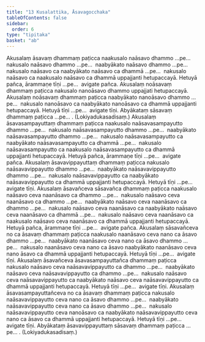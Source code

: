 ```yaml
---
title: "13 Kusalattika, Āsavagocchaka"
tableOfContents: false
sidebar:
  order: 6
type: "tipitaka"
basket: "ab"
---
```



<DynamicBreadcrumb />

<Division number="24">

<Paragraph number="63">
Akusalaṃ āsavaṃ dhammaṃ paṭicca naakusalo naāsavo dhammo …pe…  nakusalo naāsavo dhammo …pe…  naabyākato naāsavo dhammo …pe…  nakusalo naāsavo ca naabyākato naāsavo ca dhammā …pe…  nakusalo naāsavo ca naakusalo naāsavo ca dhammā uppajjanti hetupaccayā. Hetuyā pañca, ārammaṇe tīṇi …pe…  avigate pañca.
</Paragraph>

<Paragraph number="64">
Akusalaṃ noāsavaṃ dhammaṃ paṭicca nakusalo nanoāsavo dhammo uppajjati hetupaccayā. Akusalaṃ noāsavaṃ dhammaṃ paṭicca naabyākato nanoāsavo dhammo …pe…  nakusalo nanoāsavo ca naabyākato nanoāsavo ca dhammā uppajjanti hetupaccayā. Hetuyā tīṇi …pe…  avigate tīṇi.
</Paragraph>

</Division>
<Division number="25">

<Paragraph number="65">
Abyākataṃ sāsavaṃ dhammaṃ paṭicca …pe… . (Lokiyadukasadisaṃ.)
</Paragraph>

</Division>
<Division number="26">

<Paragraph number="66">
Akusalaṃ āsavasampayuttaṃ dhammaṃ paṭicca naakusalo naāsavasampayutto dhammo …pe…  nakusalo naāsavasampayutto dhammo …pe…  naabyākato naāsavasampayutto dhammo …pe…  nakusalo naāsavasampayutto ca naabyākato naāsavasampayutto ca dhammā …pe…  nakusalo naāsavasampayutto ca naakusalo naāsavasampayutto ca dhammā uppajjanti hetupaccayā. Hetuyā pañca, ārammaṇe tīṇi …pe…  avigate pañca.
</Paragraph>

<Paragraph number="67">
Akusalaṃ āsavavippayuttaṃ dhammaṃ paṭicca nakusalo naāsavavippayutto dhammo …pe…  naabyākato naāsavavippayutto dhammo …pe…  nakusalo naāsavavippayutto ca naabyākato naāsavavippayutto ca dhammā uppajjanti hetupaccayā. Hetuyā tīṇi …pe…  avigate tīṇi.
</Paragraph>

</Division>
<Division number="27">

<Paragraph number="68">
Akusalaṃ āsavañceva sāsavañca dhammaṃ paṭicca naakusalo naāsavo ceva naanāsavo ca dhammo …pe…  nakusalo naāsavo ceva naanāsavo ca dhammo …pe…  naabyākato naāsavo ceva naanāsavo ca dhammo …pe…  nakusalo naāsavo ceva naanāsavo ca naabyākato naāsavo ceva naanāsavo ca dhammā …pe…  nakusalo naāsavo ceva naanāsavo ca naakusalo naāsavo ceva naanāsavo ca dhammā uppajjanti hetupaccayā. Hetuyā pañca, ārammaṇe tīṇi …pe…  avigate pañca.
</Paragraph>

<Paragraph number="69">
Akusalaṃ sāsavañceva no ca āsavaṃ dhammaṃ paṭicca naakusalo naanāsavo ceva nano ca āsavo dhammo …pe…  naabyākato naanāsavo ceva nano ca āsavo dhammo …pe…  nakusalo naanāsavo ceva nano ca āsavo naabyākato naanāsavo ceva nano āsavo ca dhammā uppajjanti hetupaccayā. Hetuyā tīṇi …pe…  avigate tīṇi.
</Paragraph>

</Division>
<Division number="28">

<Paragraph number="70">
Akusalaṃ āsavañceva āsavasampayuttañca dhammaṃ paṭicca nakusalo naāsavo ceva naāsavavippayutto ca dhammo …pe…  naabyākato naāsavo ceva naāsavavippayutto ca dhammo …pe…  nakusalo naāsavo ceva naāsavavippayutto ca naabyākato naāsavo ceva naāsavavippayutto ca dhammā uppajjanti hetupaccayā. Hetuyā tīṇi …pe…  avigate tīṇi.
</Paragraph>

<Paragraph number="71">
Akusalaṃ āsavasampayuttañceva no ca āsavaṃ dhammaṃ paṭicca nakusalo naāsavavippayutto ceva nano ca āsavo dhammo …pe…  naabyākato naāsavavippayutto ceva nano ca āsavo dhammo …pe…  nakusalo naāsavavippayutto ceva nanoāsavo ca naabyākato naāsavavippayutto ceva nano ca āsavo ca dhammā uppajjanti hetupaccayā. Hetuyā tīṇi …pe…  avigate tīṇi.
</Paragraph>

</Division>
<Division number="29">

<Paragraph number="72">
Abyākataṃ āsavavippayuttaṃ sāsavaṃ dhammaṃ paṭicca …pe… . (Lokiyadukasadisaṃ.)
</Paragraph>
</Division>